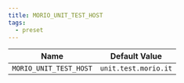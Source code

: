 ```yaml
---
title: MORIO_UNIT_TEST_HOST
tags:
  - preset
---
```


<!-- MORIO_AUTO_GENERATED_CONTENT_STARTS - Manual changes made below will be overwritten -->

| Name                   | Default Value        |
| ---------------------- | -------------------- |
| `MORIO_UNIT_TEST_HOST` | `unit.test.morio.it` |

<!-- MORIO_AUTO_GENERATED_CONTENT_ENDS - Manual changes made above will be overwritten -->
